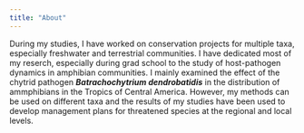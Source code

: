 ```yaml
---
title: "About"
---
```


During my studies, I have worked on conservation projects for multiple taxa, especially freshwater and terrestrial communities. I have dedicated most of my reserch, especially during grad school to the study of host-pathogen dynamics in amphibian communities. I mainly examined the effect of the chytrid pathogen ***Batrachochytrium dendrobatidis*** in the distribution of ammphibians in the Tropics of Central America. However, my methods can be used on different taxa and the results of my studies have been used to develop management plans for threatened species at the regional and local levels. 